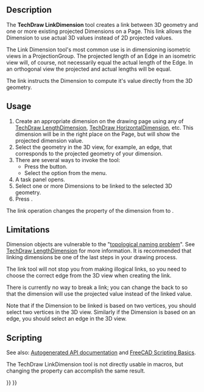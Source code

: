 <languages/>
<translate>

<!--T:19-->
{{Docnav
|
|
|[[TechDraw_Workbench|TechDraw]]
|IconL=
|IconR=
|IconC=Workbench_TechDraw.svg
}}

<!--T:24-->
{{VeryImportantMessage|This tool is obsolete, it is not available in 1.1 and above.<br> The [[TechDraw_DimensionRepair|TechDraw DimensionRepair]] tool should be used to change both 2D and 3D references instead.}}

<!--T:1-->
{{GuiCommand
|Name=TechDraw LinkDimension
|MenuLocation=TechDraw → Dimensions → Link Dimension to 3D Geometry
|Workbenches=[[TechDraw_Workbench|TechDraw]]
|SeeAlso=[[TechDraw_View|TechDraw View]], [[TechDraw_ProjectionGroup|TechDraw ProjectionGroup]]
}}

==Description== <!--T:2-->

<!--T:8-->
The '''TechDraw LinkDimension''' tool creates a link between 3D geometry and one or more existing projected Dimensions on a Page. This link allows the Dimension to use actual 3D values instead of 2D projected values.

<!--T:22-->
The Link Dimension tool's most common use is in dimensioning isometric views in a ProjectionGroup. The projected length of an Edge in an isometric view will, of course, not necessarily equal the actual length of the Edge. In an orthogonal view the projected and actual lengths will be equal.

<!--T:23-->
The link instructs the Dimension to compute it's value directly from the 3D geometry.

==Usage== <!--T:3-->

<!--T:9-->
# Create an appropriate dimension on the drawing page using any of [[TechDraw_LengthDimension|TechDraw LengthDimension]], [[TechDraw_HorizontalDimension|TechDraw HorizontalDimension]], etc. This dimension will be in the right place on the Page, but will show the projected dimension value.
# Select the geometry in the 3D view, for example, an edge, that corresponds to the projected geometry of your dimension.
# There are several ways to invoke the tool:
#* Press the {{Button|[[Image:TechDraw_LinkDimension.svg|16px]] [[TechDraw_LinkDimension|Link Dimension to 3D Geometry]]}} button.
#* Select the {{MenuCommand|TechDraw → Dimensions → [[Image:TechDraw_LinkDimension.svg|16px]] Link Dimension to 3D Geometry}} option from the menu.
# A task panel opens.
# Select one or more Dimensions to be linked to the selected 3D geometry.
# Press {{Button|OK}}.

<!--T:10-->
The link operation changes the {{PropertyData|MeasureType}} property of the dimension from {{incode|Projected}} to {{incode|True}}.

==Limitations== <!--T:7-->

<!--T:11-->
Dimension objects are vulnerable to the "[[Topological_naming_problem|topological naming problem]]". See [[TechDraw_LengthDimension|TechDraw LengthDimension]] for more information. It is recommended that linking dimensions be one of the last steps in your drawing process.

<!--T:12-->
The link tool will not stop you from making illogical links, so you need to choose the correct edge from the 3D view when creating the link.

<!--T:13-->
There is currently no way to break a link; you can change the {{PropertyData|MeasureType}} back to {{incode|Projected}} so that the dimension will use the projected value instead of the linked value.

<!--T:21-->
Note that if the Dimension to be linked is based on two vertices, you should select two vertices in the 3D view. Similarly if the Dimension is based on an edge, you should select an edge in the 3D view.

==Scripting== <!--T:6-->

<!--T:15-->
See also: [https://freecad.github.io/SourceDoc/ Autogenerated API documentation] and [[FreeCAD_Scripting_Basics|FreeCAD Scripting Basics]].

<!--T:25-->
The TechDraw LinkDimension tool is not directly usable in macros, but changing the {{PropertyData|References 3D}} property can accomplish the same result.


<!--T:20-->
{{Docnav
|
|
|[[TechDraw_Workbench|TechDraw]]
|IconL=
|IconR=
|IconC=Workbench_TechDraw.svg
}}

</translate>
{{TechDraw_Tools_navi{{#translation:}}}}
{{Userdocnavi{{#translation:}}}}